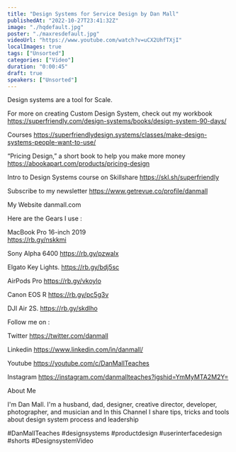 ```yaml
---
title: "Design Systems for Service Design by Dan Mall"
publishedAt: "2022-10-27T23:41:32Z"
image: "./hqdefault.jpg"
poster: "./maxresdefault.jpg"
videoUrl: "https://www.youtube.com/watch?v=uCX2UhfTXjI"
localImages: true
tags: ["Unsorted"]
categories: ["Video"]
duration: "0:00:45"
draft: true
speakers: ["Unsorted"]
---
```

Design systems are a tool for Scale.


For more on creating Custom Design System, check out my workbook
https://superfriendly.com/design-systems/books/design-system-90-days/

Courses
https://superfriendlydesign.systems/classes/make-design-systems-people-want-to-use/

“Pricing Design,” a short book to help you make more money
https://abookapart.com/products/pricing-design

Intro to Design Systems course on Skillshare
https://skl.sh/superfriendly

Subscribe to my newsletter
https://www.getrevue.co/profile/danmall

My Website
danmall.com


Here are the Gears I use :

MacBook Pro 16-inch 2019  
https://rb.gy/nskkmi

Sony Alpha 6400
https://rb.gy/pzwalx

Elgato Key Lights.
https://rb.gy/bdj5sc

AirPods Pro
https://rb.gy/vkoylo

Canon EOS R 
https://rb.gy/pc5g3v

DJI Air 2S.
https://rb.gy/skdlho


Follow me on :

Twitter
https://twitter.com/danmall

Linkedin
https://www.linkedin.com/in/danmall/

Youtube
https://youtube.com/c/DanMallTeaches

Instagram
https://instagram.com/danmallteaches?igshid=YmMyMTA2M2Y=

About Me

I'm Dan Mall. I'm a husband, dad, designer, creative director, developer, photographer, and musician and In this Channel I share tips, tricks and tools about design system process and leadership


#DanMallTeaches #designsystems #productdesign  #userinterfacedesign #shorts #DesignsystemVideo
